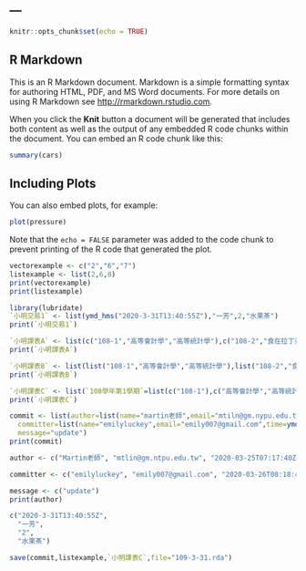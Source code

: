 ---
---

```r
knitr::opts_chunk$set(echo = TRUE)
```

## R Markdown

This is an R Markdown document. Markdown is a simple formatting syntax for authoring HTML, PDF, and MS Word documents. For more details on using R Markdown see <http://rmarkdown.rstudio.com>.

When you click the **Knit** button a document will be generated that includes both content as well as the output of any embedded R code chunks within the document. You can embed an R code chunk like this:

```r
summary(cars)
```

## Including Plots

You can also embed plots, for example:

```r
plot(pressure)
```

Note that the `echo = FALSE` parameter was added to the code chunk to prevent printing of the R code that generated the plot.
```r
vectorexample <- c("2","6","7")
listexample <- list(2,6,8)
print(vectorexample)
print(listexample)
```
```r
library(lubridate)
`小明交易1` <- list(ymd_hms("2020-3-31T13:40:55Z"),"一芳",2,"水果茶")
print(`小明交易1`)
```
```r
`小明課表A` <- list(c("108-1","高等會計學","高等統計學"),c("108-2","食在拉丁美洲"))
print(`小明課表A`)
```
```r
`小明課表B` <- list(list("108-1","高等會計學","高等統計學"),list("108-2","食在拉丁美洲"))
print(`小明課表B`)
```
```r
`小明課表C` <- list(`108學年第1學期`=list(c("108-1"),c("高等會計學","高等統計學")),`108學年第2學期`=list(c("108-2"),c("食在拉丁美洲")))
print(`小明課表C`)
```
```r
commit <- list(author=list(name="martin老師",email="mtiln@gm.nypu.edu.tw",time=ymd_hms("2020-3-25T07:17:40Z")),
  committer=list(name="emilyluckey",email="emily007@gmail.com",time=ymd_hms("2020-03-26T08:18:40Z")),
  message="update")
print(commit)
```
```r
author <- c("Martin老師", "mtlin@gm.ntpu.edu.tw", "2020-03-25T07:17:40Z")

committer <- c("emilyluckey", "emily007@gmail.com", "2020-03-26T08:18:40Z")

message <- c("update")
print(author)
```
```r
c("2020-3-31T13:40:55Z",
  "一芳",
  "2",
  "水果茶")
```
```r
save(commit,listexample,`小明課表C`,file="109-3-31.rda")
```

